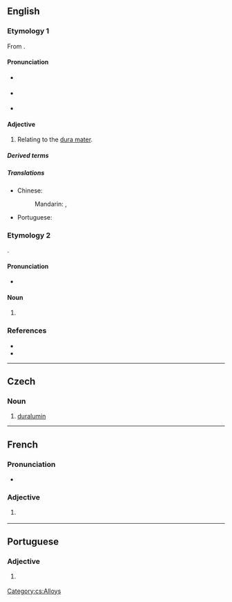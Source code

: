 {{also|Durał}}
==English==

===Etymology 1===
From {{suffix|en|dura|al}}.

====Pronunciation====
* {{a|RP}} {{IPA|en|/ˈdjʊə.ɹəl/}}
* {{a|GA}} {{IPA|en|/ˈd(j)ʊɹ.əl/}}
* {{rhymes|en|ʊəɹəl|s=2}}

====Adjective====
{{en-adj|-}}

# {{lb|en|anatomy|relational}} Relating to the [[dura mater]].

=====Derived terms=====
{{col4|en
|dural venous sinus
|dural sinus
|intradural
|extradural
|postdural
|epidural
|subdural
|peridural
|transdural
|myodural}}

=====Translations=====
{{trans-top|relating to the dura mater}}
* Chinese:
*: Mandarin: {{t|cmn|硬腦膜|alt=硬腦膜的}}, {{t|cmn|硬脑膜|alt=硬脑膜的|tr=yìngnǎomó de}}
{{trans-mid}}
* Portuguese: {{t|pt|dural}}
{{trans-bottom}}

===Etymology 2===
{{clipping|en|duralumin}}.

====Pronunciation====
* {{IPA|en|/ˈdjʊə.ɹæl/}}

====Noun====
{{en-noun|-}}

# {{clip of|en|duralumin}}

===References===
* {{R:Lexico}}
* {{R:MWO}}

----

==Czech==

===Noun===
{{cs-noun|g=m}}

# [[duralumin]]

[[Category:cs:Alloys]]

----

==French==

===Pronunciation===
* {{audio|fr|LL-Q150 (fra)-Lyokoï-dural.wav|Audio}}

===Adjective===
{{fr-adj}}

# {{lb|fr|anatomy}} {{l|en|dural}}

----

==Portuguese==

===Adjective===
{{pt-adj|dura|l}}

# {{lb|pt|anatomy}} {{l|en|dural}} {{gloss|relating to the dura mater}}